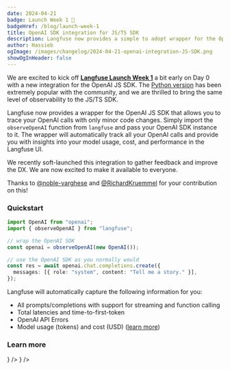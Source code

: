```yaml
---
date: 2024-04-21
badge: Launch Week 1 🚀
badgeHref: /blog/launch-week-1
title: OpenAI SDK integration for JS/TS SDK
description: Langfuse now provides a simple to adopt wrapper for the OpenAI JS/TS SDK for you to seemlessly trace your OpenAI calls.
author: Hassieb
ogImage: /images/changelog/2024-04-21-openai-integration-JS-SDK.png
showOgInHeader: false
---
```



<ChangelogHeader />

We are excited to kick off [**Langfuse Launch Week 1**](/blog/launch-week-1) a bit early on Day 0 with a new integration for the OpenAI JS SDK. The [Python version](/docs/integrations/openai/python/get-started) has been extremely popular with the community, and we are thrilled to bring the same level of observability to the JS/TS SDK.

Langfuse now provides a wrapper for the OpenAI JS SDK that allows you to trace your OpenAI calls with only minor code changes. Simply import the `observeOpenAI` function from `langfuse` and pass your OpenAI SDK instance to it. The wrapper will automatically track all your OpenAI calls and provide you with insights into your model usage, cost, and performance in the Langfuse UI.

We recently soft-launched this integration to gather feedback and improve the DX. We are now excited to make it available to everyone.

Thanks to [@noble-varghese](https://github.com/noble-varghese) and [@RichardKruemmel](https://github.com/RichardKruemmel) for your contribution on this!

### Quickstart

```ts /import { observeOpenAI } from "langfuse"/ /observeOpenAI/
import OpenAI from "openai";
import { observeOpenAI } from "langfuse";

// wrap the OpenAI SDK
const openai = observeOpenAI(new OpenAI());

// use the OpenAI SDK as you normally would
const res = await openai.chat.completions.create({
  messages: [{ role: "system", content: "Tell me a story." }],
});
```

Langfuse will automatically capture the following information for you:

- All prompts/completions with support for streaming and function calling
- Total latencies and time-to-first-token
- OpenAI API Errors
- Model usage (tokens) and cost (USD) ([learn more](/docs/model-usage-and-cost))

### Learn more


<Cards num={3}>
  <Card
    title="Docs"
    href="/docs/integrations/openai/js/get-started"
    icon={<FileCode />}
  />
  <Card
    title="Example Notebook"
    href="/docs/integrations/openai/js/examples"
    icon={<FileCode />}
  />
</Cards>
